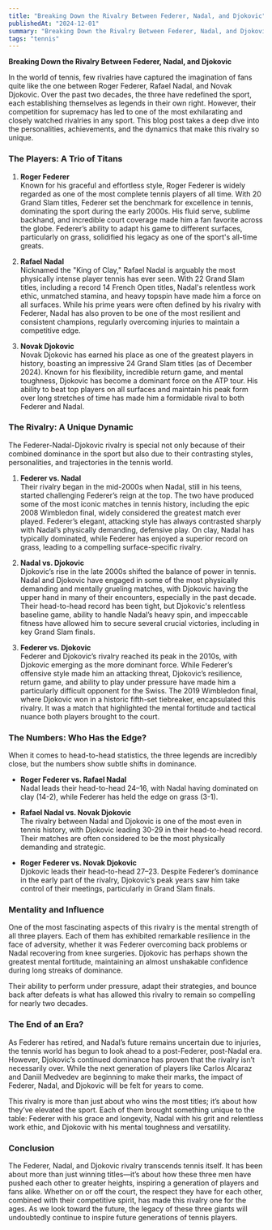 ```yaml
---
title: "Breaking Down the Rivalry Between Federer, Nadal, and Djokovic"
publishedAt: "2024-12-01"
summary: "Breaking Down the Rivalry Between Federer, Nadal, and Djokovic"
tags: "tennis"
---
```


**Breaking Down the Rivalry Between Federer, Nadal, and Djokovic**

In the world of tennis, few rivalries have captured the imagination of fans quite like the one between Roger Federer, Rafael Nadal, and Novak Djokovic. Over the past two decades, the three have redefined the sport, each establishing themselves as legends in their own right. However, their competition for supremacy has led to one of the most exhilarating and closely watched rivalries in any sport. This blog post takes a deep dive into the personalities, achievements, and the dynamics that make this rivalry so unique.

### The Players: A Trio of Titans

1. **Roger Federer**  
   Known for his graceful and effortless style, Roger Federer is widely regarded as one of the most complete tennis players of all time. With 20 Grand Slam titles, Federer set the benchmark for excellence in tennis, dominating the sport during the early 2000s. His fluid serve, sublime backhand, and incredible court coverage made him a fan favorite across the globe. Federer’s ability to adapt his game to different surfaces, particularly on grass, solidified his legacy as one of the sport's all-time greats. 

2. **Rafael Nadal**  
   Nicknamed the "King of Clay," Rafael Nadal is arguably the most physically intense player tennis has ever seen. With 22 Grand Slam titles, including a record 14 French Open titles, Nadal's relentless work ethic, unmatched stamina, and heavy topspin have made him a force on all surfaces. While his prime years were often defined by his rivalry with Federer, Nadal has also proven to be one of the most resilient and consistent champions, regularly overcoming injuries to maintain a competitive edge.

3. **Novak Djokovic**  
   Novak Djokovic has earned his place as one of the greatest players in history, boasting an impressive 24 Grand Slam titles (as of December 2024). Known for his flexibility, incredible return game, and mental toughness, Djokovic has become a dominant force on the ATP tour. His ability to beat top players on all surfaces and maintain his peak form over long stretches of time has made him a formidable rival to both Federer and Nadal.

### The Rivalry: A Unique Dynamic

The Federer-Nadal-Djokovic rivalry is special not only because of their combined dominance in the sport but also due to their contrasting styles, personalities, and trajectories in the tennis world.

1. **Federer vs. Nadal**  
   Their rivalry began in the mid-2000s when Nadal, still in his teens, started challenging Federer’s reign at the top. The two have produced some of the most iconic matches in tennis history, including the epic 2008 Wimbledon final, widely considered the greatest match ever played. Federer’s elegant, attacking style has always contrasted sharply with Nadal’s physically demanding, defensive play. On clay, Nadal has typically dominated, while Federer has enjoyed a superior record on grass, leading to a compelling surface-specific rivalry.

2. **Nadal vs. Djokovic**  
   Djokovic’s rise in the late 2000s shifted the balance of power in tennis. Nadal and Djokovic have engaged in some of the most physically demanding and mentally grueling matches, with Djokovic having the upper hand in many of their encounters, especially in the past decade. Their head-to-head record has been tight, but Djokovic's relentless baseline game, ability to handle Nadal’s heavy spin, and impeccable fitness have allowed him to secure several crucial victories, including in key Grand Slam finals. 

3. **Federer vs. Djokovic**  
   Federer and Djokovic’s rivalry reached its peak in the 2010s, with Djokovic emerging as the more dominant force. While Federer’s offensive style made him an attacking threat, Djokovic’s resilience, return game, and ability to play under pressure have made him a particularly difficult opponent for the Swiss. The 2019 Wimbledon final, where Djokovic won in a historic fifth-set tiebreaker, encapsulated this rivalry. It was a match that highlighted the mental fortitude and tactical nuance both players brought to the court.

### The Numbers: Who Has the Edge?

When it comes to head-to-head statistics, the three legends are incredibly close, but the numbers show subtle shifts in dominance.

- **Roger Federer vs. Rafael Nadal**  
  Nadal leads their head-to-head 24–16, with Nadal having dominated on clay (14-2), while Federer has held the edge on grass (3-1).
  
- **Rafael Nadal vs. Novak Djokovic**  
  The rivalry between Nadal and Djokovic is one of the most even in tennis history, with Djokovic leading 30-29 in their head-to-head record. Their matches are often considered to be the most physically demanding and strategic.

- **Roger Federer vs. Novak Djokovic**  
  Djokovic leads their head-to-head 27–23. Despite Federer’s dominance in the early part of the rivalry, Djokovic’s peak years saw him take control of their meetings, particularly in Grand Slam finals.

### Mentality and Influence

One of the most fascinating aspects of this rivalry is the mental strength of all three players. Each of them has exhibited remarkable resilience in the face of adversity, whether it was Federer overcoming back problems or Nadal recovering from knee surgeries. Djokovic has perhaps shown the greatest mental fortitude, maintaining an almost unshakable confidence during long streaks of dominance. 

Their ability to perform under pressure, adapt their strategies, and bounce back after defeats is what has allowed this rivalry to remain so compelling for nearly two decades. 

### The End of an Era?

As Federer has retired, and Nadal’s future remains uncertain due to injuries, the tennis world has begun to look ahead to a post-Federer, post-Nadal era. However, Djokovic’s continued dominance has proven that the rivalry isn’t necessarily over. While the next generation of players like Carlos Alcaraz and Daniil Medvedev are beginning to make their marks, the impact of Federer, Nadal, and Djokovic will be felt for years to come.

This rivalry is more than just about who wins the most titles; it’s about how they’ve elevated the sport. Each of them brought something unique to the table: Federer with his grace and longevity, Nadal with his grit and relentless work ethic, and Djokovic with his mental toughness and versatility.

### Conclusion

The Federer, Nadal, and Djokovic rivalry transcends tennis itself. It has been about more than just winning titles—it’s about how these three men have pushed each other to greater heights, inspiring a generation of players and fans alike. Whether on or off the court, the respect they have for each other, combined with their competitive spirit, has made this rivalry one for the ages. As we look toward the future, the legacy of these three giants will undoubtedly continue to inspire future generations of tennis players.